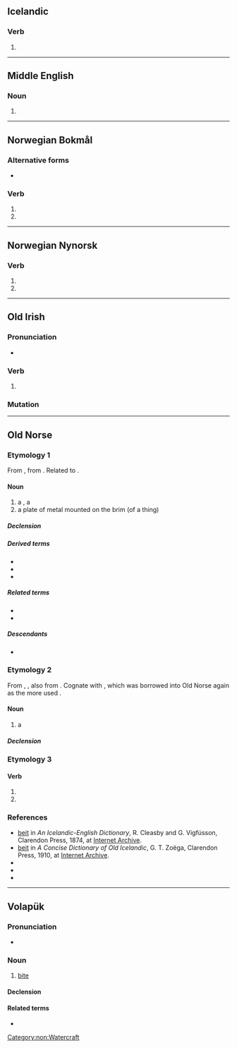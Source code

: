 ==Icelandic==

===Verb===
{{is-verb form}}

# {{verb form of|is|bíta||1//3|s|past|ind}}

----

==Middle English==

===Noun===
{{head|enm|noun}}

# {{alternative form of|enm|bayte}}

----

==Norwegian Bokmål==

===Alternative forms===
* {{qualifier|of bite}} {{l|nb|bet}}

===Verb===
{{head|nb|verb form}}

# {{inflection of|nb|bite||simple past}}
# {{imperative of|nb|beite}}

----

==Norwegian Nynorsk==

===Verb===
{{head|nn|verb form}}

# {{inflection of|nn|bite||simple past}}
# {{imperative of|nn|beite}}

----

==Old Irish==

===Pronunciation===
* {{IPA|sga|/bʲedʲ/}}

===Verb===
{{head|sga|verb form}}

# {{inflection of|sga|attá|at·tá|3|p|pres|subj|absolute}}

===Mutation===
{{sga-mutation|b|eit}}

----

==Old Norse==

===Etymology 1===
{{PIE root|non|bʰeyd}}
From {{inh|non|gem-pro|*baitō}}, from {{der|non|ine-pro|*bʰeyd-||to break, split}}. Related to {{m|non|bíta}}.

====Noun====
{{non-noun|f|beitar|beitar}}

# a {{l|en|pasturage}}, a {{l|en|pasture}}
# a plate of metal mounted on the brim (of a thing)

=====Declension=====
{{non-decl-f-o|beit|beit}}

=====Derived terms=====
* {{l|non|beitarland|g=n||a pasture man}}
* {{l|non|beitarmaðr|g=m||owner of a pasture}}
* {{l|non|beitartollr||a toll or fee for pasturage}}

=====Related terms=====
* {{l|non|beita}}
* {{l|non|beiti}}

=====Descendants=====
* {{desc|nn|beit|g=f}}

===Etymology 2===
{{PIE root|non|bʰeyd}}
From {{inh|non|gem-pro|*baitą}}, {{m|gem-pro|*baitaz}}, also from {{der|non|ine-pro|*bʰeyd-||to break, split}}. Cognate with {{cog|ang|bāt}}, which was borrowed into Old Norse again as the more used {{m|non|bátr}}.

====Noun====
{{non-noun|n|beits}}

# {{lb|non|poetic}} a {{l|en|boat}}

=====Declension=====
{{non-decl-n-a|beit|beit|gsi=beits, beiz|gsd=beitsins, beizins}}

===Etymology 3===
{{nonlemma}}

====Verb====
{{head|non|verb form}}

# {{inflection of|non|beita||2|s|imp|act}}
# {{inflection of|non|bíta||1//3|s|past|ind|act}}

===References===
* [https://archive.org/stream/icelandicenglish00cleauoft#page/56 beit] in ''An Icelandic-English Dictionary'', R. Cleasby and G. Vigfússon, Clarendon Press, 1874, at [https://archive.org/details/icelandicenglish00cleauoft Internet Archive].
* [https://archive.org/stream/concisedictionar001857#page/46 beit] in ''A Concise Dictionary of Old Icelandic'', G. T. Zoëga, Clarendon Press, 1910, at [https://archive.org/details/concisedictionar001857 Internet Archive].
* {{R:Zoega|beit1|beit1}}
* {{R:Zoega|beit2|beit2}}
* {{R:Zoega|beit3|beit3}}

[[Category:non:Watercraft]]

----

==Volapük==

===Pronunciation===
* {{IPA|vo|/beˈit/}}

===Noun===
{{vo-noun}}

# [[bite]]

====Declension====
{{vo-decl-noun}}

====Related terms====
* {{l|vo|beitön}}